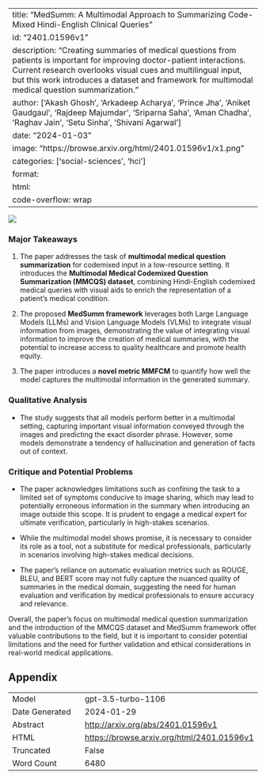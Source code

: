 
---
title: "MedSumm: A Multimodal Approach to Summarizing Code-Mixed Hindi-English Clinical Queries"
id: "2401.01596v1"
description: "Creating summaries of medical questions from patients is important for improving doctor-patient interactions. Current research overlooks visual cues and multilingual input, but this work introduces a dataset and framework for multimodal medical question summarization."
author: ['Akash Ghosh', 'Arkadeep Acharya', 'Prince Jha', 'Aniket Gaudgaul', 'Rajdeep Majumdar', 'Sriparna Saha', 'Aman Chadha', 'Raghav Jain', 'Setu Sinha', 'Shivani Agarwal']
date: "2024-01-03"
image: "https://browse.arxiv.org/html/2401.01596v1/x1.png"
categories: ['social-sciences', 'hci']
format:
  html:
    code-overflow: wrap
---

![](https://browse.arxiv.org/html/2401.01596v1/x1.png)

### Major Takeaways

1. The paper addresses the task of **multimodal medical question summarization** for codemixed input in a low-resource setting. It introduces the **Multimodal Medical Codemixed Question Summarization (MMCQS) dataset**, combining Hindi-English codemixed medical queries with visual aids to enrich the representation of a patient’s medical condition.

2. The proposed **MedSumm framework** leverages both Large Language Models (LLMs) and Vision Language Models (VLMs) to integrate visual information from images, demonstrating the value of integrating visual information to improve the creation of medical summaries, with the potential to increase access to quality healthcare and promote health equity.

3. The paper introduces a **novel metric MMFCM** to quantify how well the model captures the multimodal information in the generated summary.

### Qualitative Analysis

- The study suggests that all models perform better in a multimodal setting, capturing important visual information conveyed through the images and predicting the exact disorder phrase. However, some models demonstrate a tendency of hallucination and generation of facts out of context.

### Critique and Potential Problems

- The paper acknowledges limitations such as confining the task to a limited set of symptoms conducive to image sharing, which may lead to potentially erroneous information in the summary when introducing an image outside this scope. It is prudent to engage a medical expert for ultimate verification, particularly in high-stakes scenarios.

- While the multimodal model shows promise, it is necessary to consider its role as a tool, not a substitute for medical professionals, particularly in scenarios involving high-stakes medical decisions.

- The paper's reliance on automatic evaluation metrics such as ROUGE, BLEU, and BERT score may not fully capture the nuanced quality of summaries in the medical domain, suggesting the need for human evaluation and verification by medical professionals to ensure accuracy and relevance.

Overall, the paper's focus on multimodal medical question summarization and the introduction of the MMCQS dataset and MedSumm framework offer valuable contributions to the field, but it is important to consider potential limitations and the need for further validation and ethical considerations in real-world medical applications.

## Appendix

|          |          |
|----------|----------|
| Model     | gpt-3.5-turbo-1106       |
| Date Generated     | 2024-01-29       |
| Abstract | [http://arxiv.org/abs/2401.01596v1](http://arxiv.org/abs/2401.01596v1)        |
| HTML     | [https://browse.arxiv.org/html/2401.01596v1](https://browse.arxiv.org/html/2401.01596v1)       |
| Truncated       | False       |
| Word Count       | 6480       |